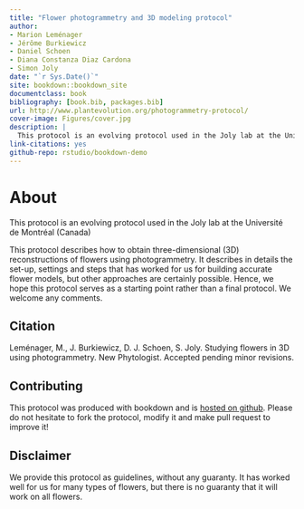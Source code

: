 ```yaml
--- 
title: "Flower photogrammetry and 3D modeling protocol"
author:
- Marion Leménager
- Jérôme Burkiewicz
- Daniel Schoen
- Diana Constanza Diaz Cardona
- Simon Joly
date: "`r Sys.Date()`"
site: bookdown::bookdown_site
documentclass: book
bibliography: [book.bib, packages.bib]
url: http://www.plantevolution.org/photogrammetry-protocol/
cover-image: Figures/cover.jpg
description: |
  This protocol is an evolving protocol used in the Joly lab at the Université de Montréal (Canada)
link-citations: yes
github-repo: rstudio/bookdown-demo
---
```


# About

This protocol is an evolving protocol used in the Joly lab at the Université de Montréal (Canada)

This protocol describes how to obtain three-dimensional (3D) reconstructions of flowers using photogrammetry. It describes in details the set-up, settings and steps that has worked for us for building accurate flower models, but other approaches are certainly possible. Hence, we hope this protocol serves as a starting point rather than a final protocol. We welcome any comments.

## Citation

Leménager, M., J. Burkiewicz, D. J. Schoen, S. Joly. Studying flowers in 3D using photogrammetry. New Phytologist. Accepted pending minor revisions. 

## Contributing

This protocol was produced with bookdown and is [hosted on github]( https://github.com/plantevolution/photogrammetry-protocol). Please do not hesitate to fork the protocol, modify it and make pull request to improve it!

## Disclaimer

We provide this protocol as guidelines, without any guaranty. It has worked well for us for many types of flowers, but there is no guaranty that it will work on all flowers. 
